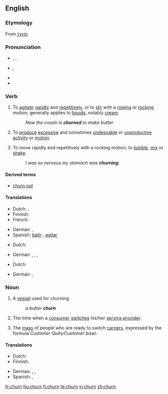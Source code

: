 ==English==

===Etymology===
From {{OE.}} ''[[cyrin|ċyrin]]''.

===Pronunciation===
* {{a|UK}} {{enPR|chû(r)n}}, {{IPA|/tʃɜː(r)n/}}, {{SAMPA|/tS3:(r)n/}}
* {{a|US}} {{IPA|/tʃɚn/}}, {{SAMPA|/tS@`n/}}
* {{audio|en-us-churn.ogg|Audio (US)}}
* {{rhymes|ɜː(r)n}}

===Verb===
{{en-verb}}

# {{transitive}} To [[agitate]] [[rapid]]ly and [[repetitive]]ly, or to [[stir]] with a [[row]]ing or [[rock]]ing motion; generally applies to [[liquid]]s, notably [[cream]].
#: ''Now the cream is '''churned''' to make butter.''
# {{context|transitive|figuratively}} To [[produce]] [[excessive]] and sometimes [[undesirable]] or [[unproductive]] [[activity]] or [[motion]].
# {{intransitive}} To move rapidly and repetitively with a rocking motion; to [[tumble]], [[mix]] or [[shake]].
#: ''I was so nervous my stomach was '''churning'''.''

====Derived terms====
* [[churn out]]

====Translations====
{{trans-top|agitate rapidly}}
* Dutch: {{t+|nl|karnen}} {{italbrac|butter}}, {{t+|nl|door}} {{t+|nl|elkaar}} {{t+|nl|schudden}}
* Finnish: {{t+|fi|kirnuta}}
* French: {{t-|fr|barrater}}
{{trans-mid}}
* German: {{t+|de|durchschütteln}}, {{t+|de|aufwühlen}}
* Spanish: [[batir]] {{italbrac|butter}}, [[agitar]] {{italbrac|water}}
{{trans-bottom}}

{{trans-top|figuratively: produce excessive motion}}
* Dutch: {{t|nl|woelen}}
{{trans-mid}}
* German: {{t+|de|wusseln}}, {{t+|de|rütteln}}, {{t+|de|wühlen}},
{{trans-bottom}}

{{trans-top|tumble}}
* Dutch: {{t|nl|woelen}}
{{trans-mid}}
* German: {{t+|de|durchschütteln}}, {{t+|de|aufwühlen}}
{{trans-bottom}}

{{checktrans-top}}
{{trans-bottom}}

===Noun===
{{en-noun}}

# A [[vessel]] used for churning.
#: ''a butter '''churn'''''
# {{context|telecommunications}} The time when a [[consumer]] [[switch]]es his/her [[service provider]].
# {{context|telecommunications}} The [[mass]] of people who are ready to switch [[carrier]]s, expressed by the formula ''Customer Quits/Customer base''.

====Translations====
{{trans-top|vessel for churning}}
* Dutch: {{t|nl|botervat|n}}
* Finnish: {{t-|fi|kirnu}}
{{trans-mid}}
* German: {{t+|de|Rührtrommel|f}}, {{t+|de|Butterfass|n}}, {{t+|de|Butterfertiger|m}}
* Spanish: {{t-|es|mantequera|f}} {{italbrac|butter}}, {{t-|es|lechera|f}} {{italbrac|milk}}
{{trans-bottom}}

{{trans-top|time when customer switches provider}}
{{trans-mid}}
{{trans-bottom}}

{{trans-top|people ready to switch carrier}}
{{trans-mid}}
{{trans-bottom}}

[[fr:churn]]
[[hu:churn]]
[[fi:churn]]
[[te:churn]]
[[vi:churn]]
[[zh:churn]]
